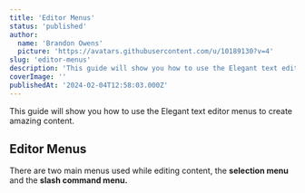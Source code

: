 ```yaml
---
title: 'Editor Menus'
status: 'published'
author:
  name: 'Brandon Owens'
  picture: 'https://avatars.githubusercontent.com/u/10189130?v=4'
slug: 'editor-menus'
description: 'This guide will show you how to use the Elegant text editor menus to create amazing content.'
coverImage: ''
publishedAt: '2024-02-04T12:58:03.000Z'
---
```


This guide will show you how to use the Elegant text editor menus to create amazing content.



## Editor Menus

There are two main menus used while editing content, the **selection menu** and the **slash command menu.**

